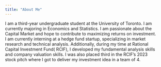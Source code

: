 ```yaml
---
title: "About Me"
---
```

I am a third-year undergraduate student at the University of Toronto. I am currently majoring in Economics and Statistics. I am passionate about the Capital Market and hope to contribute to maximizing returns on investment. I am currently interning at a hedge fund startup, specializing in market research and technical analysis. Additionally, during my time at Rational Capital Investment Fund( RCIF), I developed my fundamental analysis skills and company valuation skills. I was also placed third in the RCIF’s 2023 stock pitch where I got to deliver my investment idea in a team of 4. 
